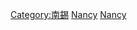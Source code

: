{{Commonscat|People of Nancy}}
{{Cat more|南錫}}

[[Category:南錫|Category:南錫]]
[[Category:默爾特-摩澤爾省人|Nancy]]
[[Category:大東部大區各城市出身人物|Nancy]]